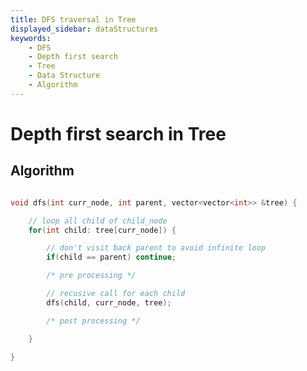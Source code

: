 ```yaml
---
title: DFS traversal in Tree
displayed_sidebar: dataStructures
keywords:
    - DFS
    - Depth first search
    - Tree
    - Data Structure
    - Algorithm
---
```


# Depth first search in Tree

## Algorithm

```cpp title='Tree: Adjacency List'

void dfs(int curr_node, int parent, vector<vector<int>> &tree) {

    // loop all child of child_node
    for(int child: tree[curr_node]) {

        // don't visit back parent to avoid infinite loop
        if(child == parent) continue;

        /* pre processing */

        // recusive call for each child
        dfs(child, curr_node, tree);

        /* post processing */

    }

}

```